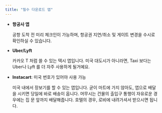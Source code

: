 ```yaml
---
title: "필수 다운로드 앱"
---
```


- **항공사 앱**

  공항 도착 전 미리 체크인이 가능하며, 항공권 지연/취소 및 게이트 변경을 수시로 확인하실 수 있습니다.

- **Uber/Lyft**

  카카오 T 처럼 쓸 수 있는 택시 앱입니다. 미국 대도시가 아니라면, Taxi 보다는 Uber나 Lyft 를 더 자주 사용하게 될거예요.

- **Instacart**: 미국 번호가 있어야 사용 가능

  미국 내에서 장보기를 할 수 있는 앱입니다. 굳이 마트에 가지 않아도, 앱으로 배달을 시키면 당일에 바로 배송이 옵니다. 머무시는 건물의 출입구 통행이 자유로운 경우에는 집 문 앞까지 배달해줍니다. 호텔의 경우, 로비에 내려가셔서 받으시면 됩니다.

